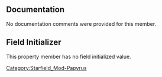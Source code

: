 {{Script_Member_Summary
| title = AutoIntProperty
| script = [[SFM:Script-Samples:PropertyScript|Samples:PropertyScript]]
| name = [[SFM:Script-Samples:PropertyScript/AutoIntProperty|AutoIntProperty]]
| kind = Property
| flags = Auto
| returns = int
}}


== Documentation ==
No documentation comments were provided for this member.


== Field Initializer ==
This property member has no field initialized value.



[[Category:Starfield_Mod-Papyrus]]
